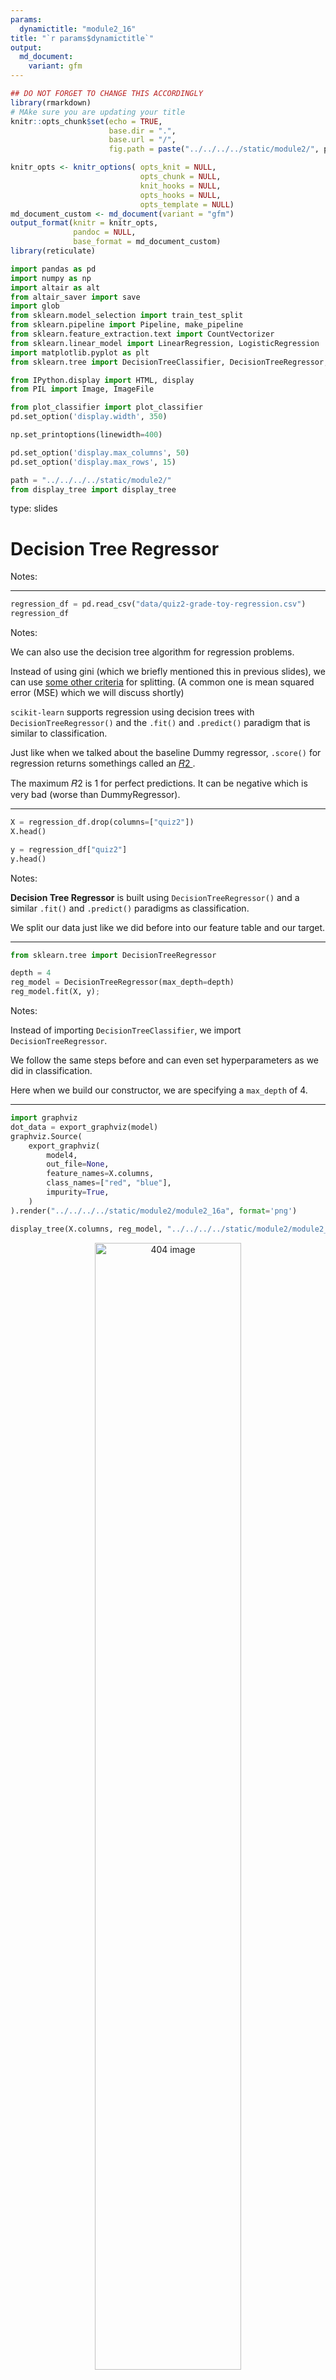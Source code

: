 ```yaml
---
params:
  dynamictitle: "module2_16"
title: "`r params$dynamictitle`"
output: 
  md_document:
    variant: gfm
---
```



```r
## DO NOT FORGET TO CHANGE THIS ACCORDINGLY 
library(rmarkdown)
# MAke sure you are updating your title 
knitr::opts_chunk$set(echo = TRUE,
                      base.dir = ".", 
                      base.url = "/",
                      fig.path = paste("../../../../static/module2/", params$dynamictitle,"/", sep = ""))

knitr_opts <- knitr_options( opts_knit = NULL,
                             opts_chunk = NULL,
                             knit_hooks = NULL,
                             opts_hooks = NULL,
                             opts_template = NULL)
md_document_custom <- md_document(variant = "gfm")
output_format(knitr = knitr_opts,
              pandoc = NULL,
              base_format = md_document_custom)
library(reticulate)

```


```python
import pandas as pd
import numpy as np
import altair as alt
from altair_saver import save
import glob
from sklearn.model_selection import train_test_split
from sklearn.pipeline import Pipeline, make_pipeline
from sklearn.feature_extraction.text import CountVectorizer
from sklearn.linear_model import LinearRegression, LogisticRegression
import matplotlib.pyplot as plt
from sklearn.tree import DecisionTreeClassifier, DecisionTreeRegressor, export_graphviz

from IPython.display import HTML, display
from PIL import Image, ImageFile

from plot_classifier import plot_classifier
pd.set_option('display.width', 350)

np.set_printoptions(linewidth=400)

pd.set_option('display.max_columns', 50)
pd.set_option('display.max_rows', 15)

path = "../../../../static/module2/"
from display_tree import display_tree
```


type: slides

# Decision Tree Regressor

Notes: <br>

---



```python
regression_df = pd.read_csv("data/quiz2-grade-toy-regression.csv")
regression_df
```



Notes: 

We can also use the decision tree algorithm for regression problems. 

Instead of using gini (which we briefly mentioned this in previous slides), we can use <a href="https://scikit-learn.org/stable/modules/tree.html#mathematical-formulation" target="_blank">some other criteria</a>  for splitting. 
(A common one is mean squared error (MSE) which we will discuss shortly)

`scikit-learn` supports regression using decision trees with `DecisionTreeRegressor()` and the `.fit()` and `.predict()` paradigm that is similar to classification.

Just like when we talked about the baseline Dummy regressor, `.score()` for regression returns somethings called an <a href="https://scikit-learn.org/stable/modules/generated/sklearn.metrics.r2_score.html#sklearn.metrics.r2_score" target="_blank"> 𝑅2  </a>.    

The maximum 𝑅2  is 1 for perfect predictions. 
It can be negative which is very bad (worse than DummyRegressor). 

--- 

```python
X = regression_df.drop(columns=["quiz2"])
X.head()
```

```python
y = regression_df["quiz2"]
y.head()
```

Notes: 

**Decision Tree Regressor** is built using `DecisionTreeRegressor()` and a similar `.fit()` and `.predict()` paradigms as classification.

We split our data just like we did before into our feature table and our target. 



---

```python
from sklearn.tree import DecisionTreeRegressor
```


```python
depth = 4
reg_model = DecisionTreeRegressor(max_depth=depth)
reg_model.fit(X, y);
```


Notes: 

Instead of importing `DecisionTreeClassifier`, we import `DecisionTreeRegressor`.

We follow the same steps before and can even set hyperparameters as we did in classification. 

Here when we build our constructor, we are specifying a `max_depth` of 4.

---

```python
import graphviz
dot_data = export_graphviz(model)
graphviz.Source(
    export_graphviz(
        model4,
        out_file=None,
        feature_names=X.columns,
        class_names=["red", "blue"],
        impurity=True,
    )   
).render("../../../../static/module2/module2_16a", format='png') 
```

```python
display_tree(X.columns, reg_model, "../../../../static/module2/module2_16a")
```

<center><img src="/module2/module2_16a.png"  width = "68%" alt="404 image" /></center>

    
Notes: 

This time when we predict a single observation, instead of getting a prediction that is a category or class, we are getting a numerical value.


---

```python
X.loc[[0]]
```


```python
reg_model.predict(X.loc[[0]])
```

Notes: 


Here we see that the model predicts a grade of 90 for the first observation. 

---

```python
predicted_grades = reg_model.predict(X)
regression_df = regression_df.assign(predicted_quiz2 = predicted_grades)
print("R^2 score on the training data:" + str(round(reg_model.score(X,y), 3)))
```

```python
regression_df.head()
```



Notes: 

Let's see how well this model does predicting the entire data.

We talked in Module 1 how we use a measurement called 𝑅2  to measure the score of regression models. In this case the 𝑅2  score is 1.0,  meaning the model perfectly predicts the outcome of every observation.

This is quite different from what we were getting with a Dummy Classifier which had an 𝑅2  value of 0.


---

# Let’s apply what we learned!

Notes: <br>
